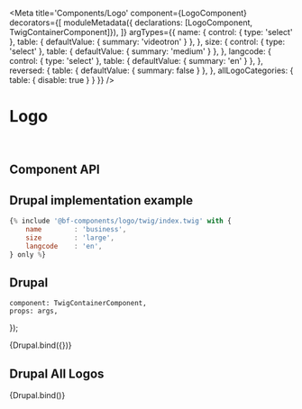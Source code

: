 


<Meta
    title='Components/Logo'
    component={LogoComponent}
    decorators={[
        moduleMetadata({ declarations: [LogoComponent, TwigContainerComponent]}),
    ]}
    argTypes={{
        name: {
            control: { type: 'select' },
            table: { defaultValue: { summary: 'videotron' } },
        },
        size: {
            control: { type: 'select' },
            table: { defaultValue: { summary: 'medium' } },
        },
        langcode: {
            control: {
                type: 'select'
            },
            table: { defaultValue: { summary: 'en' } },
        },
        reversed: {
            table: { defaultValue: { summary: false } },
        },
        allLogoCategories: {
            table: { disable: true }
        }
    }}
/>


# Logo

<br/>



## Component API

<Props of={LogoComponent} />




## Drupal implementation example

```jsx
{% include '@bf-components/logo/twig/index.twig' with {
    name        : 'business',
    size        : 'large',
    langcode    : 'en',
} only %}
```



## Drupal

    component: TwigContainerComponent,
    props: args,
});

<Canvas  withSource='none'>
    <Story
        name='Drupal'
        height='300px'
        args={{
            elementPath : 'components/logo/_doc/template.drupal',
        }}
        height='160px'
    >
        {Drupal.bind({})}
    </Story>
</Canvas>



## Drupal All Logos

<Canvas  withSource='none'>
    <Story
        name='Drupal - All logos'
        height='800px'
        args={{
            elementPath : 'components/logo/_doc/template-all.drupal',
            allLogoCategories
        }}
    >
        {Drupal.bind()}
    </Story>
</Canvas>
